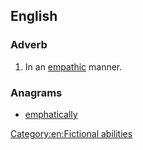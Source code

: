 ==English==

===Adverb===
{{en-adv}}

# In an [[empathic]] manner.

===Anagrams===
* [[emphatically#English|emphatically]]

[[Category:en:Fictional abilities]]